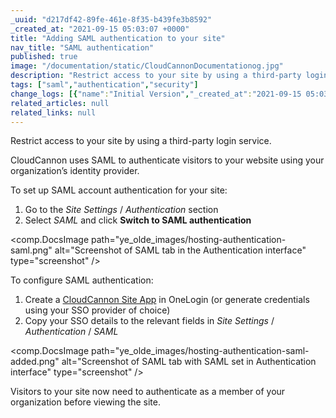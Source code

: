 ```yaml
---
_uuid: "d217df42-89fe-461e-8f35-b439fe3b8592"
_created_at: "2021-09-15 05:03:07 +0000"
title: "Adding SAML authentication to your site"
nav_title: "SAML authentication"
published: true
image: "/documentation/static/CloudCannonDocumentationog.jpg"
description: "Restrict access to your site by using a third-party login service."
tags: ["saml","authentication","security"]
change_logs: [{"name":"Initial Version","_created_at":"2021-09-15 05:03:07 +0000"}]
related_articles: null
related_links: null
---
```


Restrict access to your site by using a third-party login service.

CloudCannon uses SAML to authenticate visitors to your website using your organization’s identity provider.

To set up SAML account authentication for your site:

1. Go to the *Site Settings* / *Authentication* section
2. Select *SAML* and click **Switch to SAML authentication**

<comp.DocsImage path="ye_olde_images/hosting-authentication-saml.png" alt="Screenshot of SAML tab in the Authentication interface" type="screenshot" />

To configure SAML authentication:

1. Create a [CloudCannon Site App](https://www.onelogin.com/connector/cloudcannonsite-single-sign-on) in OneLogin (or generate credentials using your SSO provider of choice)
2. Copy your SSO details to the relevant fields in *Site Settings* / *Authentication* / *SAML*

<comp.DocsImage path="ye_olde_images/hosting-authentication-saml-added.png" alt="Screenshot of SAML tab with SAML set in Authentication interface" type="screenshot" />

Visitors to your site now need to authenticate as a member of your organization before viewing the site.
